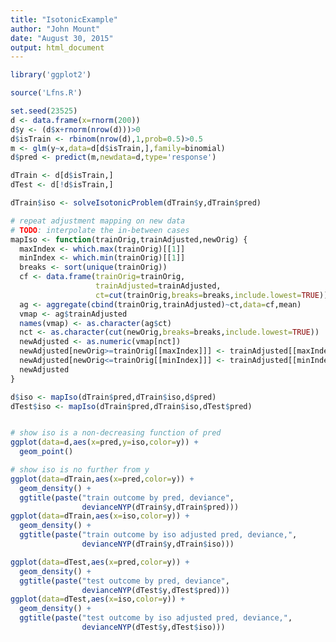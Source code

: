 ```yaml
---
title: "IsotonicExample"
author: "John Mount"
date: "August 30, 2015"
output: html_document
---
```



```r
library('ggplot2')

source('Lfns.R')

set.seed(23525)
d <- data.frame(x=rnorm(200))
d$y <- (d$x+rnorm(nrow(d)))>0
d$isTrain <- rbinom(nrow(d),1,prob=0.5)>0.5
m <- glm(y~x,data=d[d$isTrain,],family=binomial)
d$pred <- predict(m,newdata=d,type='response')

dTrain <- d[d$isTrain,]
dTest <- d[!d$isTrain,]

dTrain$iso <- solveIsotonicProblem(dTrain$y,dTrain$pred)

# repeat adjustment mapping on new data
# TODO: interpolate the in-between cases
mapIso <- function(trainOrig,trainAdjusted,newOrig) {
  maxIndex <- which.max(trainOrig)[[1]]
  minIndex <- which.min(trainOrig)[[1]]
  breaks <- sort(unique(trainOrig))
  cf <- data.frame(trainOrig=trainOrig,
                   trainAdjusted=trainAdjusted,
                   ct=cut(trainOrig,breaks=breaks,include.lowest=TRUE))
  ag <- aggregate(cbind(trainOrig,trainAdjusted)~ct,data=cf,mean)
  vmap <- ag$trainAdjusted
  names(vmap) <- as.character(ag$ct)
  nct <- as.character(cut(newOrig,breaks=breaks,include.lowest=TRUE))
  newAdjusted <- as.numeric(vmap[nct])
  newAdjusted[newOrig>=trainOrig[[maxIndex]]] <- trainAdjusted[[maxIndex]]
  newAdjusted[newOrig<=trainOrig[[minIndex]]] <- trainAdjusted[[minIndex]]
  newAdjusted           
}

d$iso <- mapIso(dTrain$pred,dTrain$iso,d$pred)
dTest$iso <- mapIso(dTrain$pred,dTrain$iso,dTest$pred)


# show iso is a non-decreasing function of pred
ggplot(data=d,aes(x=pred,y=iso,color=y)) +
  geom_point()

# show iso is no further from y
ggplot(data=dTrain,aes(x=pred,color=y)) + 
  geom_density() + 
  ggtitle(paste("train outcome by pred, deviance",
                devianceNYP(dTrain$y,dTrain$pred)))
ggplot(data=dTrain,aes(x=iso,color=y)) +
  geom_density() + 
  ggtitle(paste("train outcome by iso adjusted pred, deviance,",
                devianceNYP(dTrain$y,dTrain$iso)))

ggplot(data=dTest,aes(x=pred,color=y)) + 
  geom_density() + 
  ggtitle(paste("test outcome by pred, deviance",
                devianceNYP(dTest$y,dTest$pred)))
ggplot(data=dTest,aes(x=iso,color=y)) +
  geom_density() + 
  ggtitle(paste("test outcome by iso adjusted pred, deviance,",
                devianceNYP(dTest$y,dTest$iso)))
```

